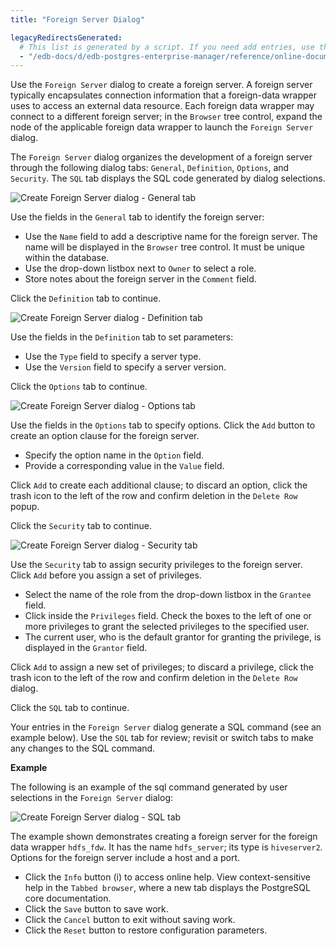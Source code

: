 ```yaml
---
title: "Foreign Server Dialog"

legacyRedirectsGenerated:
  # This list is generated by a script. If you need add entries, use the `legacyRedirects` key.
  - "/edb-docs/d/edb-postgres-enterprise-manager/reference/online-documentation/8.0/foreign_server_dialog.html"
---
```


<div id="foreign_server_dialog" class="registered_link"></div>

Use the `Foreign Server` dialog to create a foreign server. A foreign server typically encapsulates connection information that a foreign-data wrapper uses to access an external data resource. Each foreign data wrapper may connect to a different foreign server; in the `Browser` tree control, expand the node of the applicable foreign data wrapper to launch the `Foreign Server` dialog.

The `Foreign Server` dialog organizes the development of a foreign server through the following dialog tabs: `General`, `Definition`, `Options`, and `Security`. The `SQL` tab displays the SQL code generated by dialog selections.

![Create Foreign Server dialog - General tab](../../images/foreign_server_general.png)

Use the fields in the `General` tab to identify the foreign server:

-   Use the `Name` field to add a descriptive name for the foreign server. The name will be displayed in the `Browser` tree control. It must be unique within the database.
-   Use the drop-down listbox next to `Owner` to select a role.
-   Store notes about the foreign server in the `Comment` field.

Click the `Definition` tab to continue.

![Create Foreign Server dialog - Definition tab](../../images/foreign_server_definition.png)

Use the fields in the `Definition` tab to set parameters:

-   Use the `Type` field to specify a server type.
-   Use the `Version` field to specify a server version.

Click the `Options` tab to continue.

![Create Foreign Server dialog - Options tab](../../images/foreign_server_options.png)

Use the fields in the `Options` tab to specify options. Click the `Add` button to create an option clause for the foreign server.

-   Specify the option name in the `Option` field.
-   Provide a corresponding value in the `Value` field.

Click `Add` to create each additional clause; to discard an option, click the trash icon to the left of the row and confirm deletion in the `Delete Row` popup.

Click the `Security` tab to continue.

![Create Foreign Server dialog - Security tab](../../images/foreign_server_security.png)

Use the `Security` tab to assign security privileges to the foreign server. Click `Add` before you assign a set of privileges.

-   Select the name of the role from the drop-down listbox in the `Grantee` field.
-   Click inside the `Privileges` field. Check the boxes to the left of one or more privileges to grant the selected privileges to the specified user.
-   The current user, who is the default grantor for granting the privilege, is displayed in the `Grantor` field.

Click `Add` to assign a new set of privileges; to discard a privilege, click the trash icon to the left of the row and confirm deletion in the `Delete Row` dialog.

Click the `SQL` tab to continue.

Your entries in the `Foreign Server` dialog generate a SQL command (see an example below). Use the `SQL` tab for review; revisit or switch tabs to make any changes to the SQL command.

**Example**

The following is an example of the sql command generated by user selections in the `Foreign Server` dialog:

![Create Foreign Server dialog - SQL tab](../../images/foreign_server_sql.png)

The example shown demonstrates creating a foreign server for the foreign data wrapper `hdfs_fdw`. It has the name `hdfs_server`; its type is `hiveserver2`. Options for the foreign server include a host and a port.

-   Click the `Info` button (i) to access online help. View context-sensitive help in the `Tabbed browser`, where a new tab displays the PostgreSQL core documentation.
-   Click the `Save` button to save work.
-   Click the `Cancel` button to exit without saving work.
-   Click the `Reset` button to restore configuration parameters.
